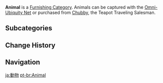 {{About|the furnishing category|animals in the wild|Wildlife}}
{{Terminology Infobox
|type         = Item Groups
|type2        = Furnishing Categories
|type3        = Exterior Furnishings
|type4        = Interior Furnishings
}}
'''Animal''' is a [[Furnishing Category]]. Animals can be captured with the [[Omni-Ubiquity Net]] or purchased from [[Chubby]], the Teapot Traveling Salesman.

==Subcategories==
{{DPL Furnishing Categories|Animal}}

==Change History==
{{Change History|1.5}}

==Navigation==
{{Furnishing Navbox/Living|animal}}

[[Category:Animal| ]]

[[ja:動物]]
[[pt-br:Animal]]